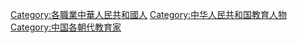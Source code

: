 [[Category:各職業中華人民共和國人|Category:各職業中華人民共和國人]]
[[Category:中华人民共和国教育人物|Category:中华人民共和国教育人物]]
[[Category:中国各朝代教育家|Category:中国各朝代教育家]]